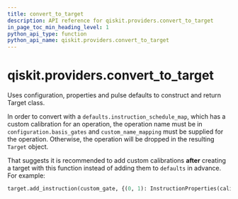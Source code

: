 ```yaml
---
title: convert_to_target
description: API reference for qiskit.providers.convert_to_target
in_page_toc_min_heading_level: 1
python_api_type: function
python_api_name: qiskit.providers.convert_to_target
---
```


<span id="qiskit-providers-convert-to-target" />

# qiskit.providers.convert\_to\_target

<Function id="qiskit.providers.convert_to_target" isDedicatedPage={true} github="https://github.com/qiskit/qiskit/tree/stable/0.45/qiskit/providers/backend_compat.py" signature="qiskit.providers.convert_to_target(configuration, properties=None, defaults=None, custom_name_mapping=None, add_delay=False, filter_faulty=False)">
  Uses configuration, properties and pulse defaults to construct and return Target class.

  In order to convert with a `defaults.instruction_schedule_map`, which has a custom calibration for an operation, the operation name must be in `configuration.basis_gates` and `custom_name_mapping` must be supplied for the operation. Otherwise, the operation will be dropped in the resulting `Target` object.

  That suggests it is recommended to add custom calibrations **after** creating a target with this function instead of adding them to `defaults` in advance. For example:

  ```python
  target.add_instruction(custom_gate, {(0, 1): InstructionProperties(calibration=custom_sched)})
  ```
</Function>

